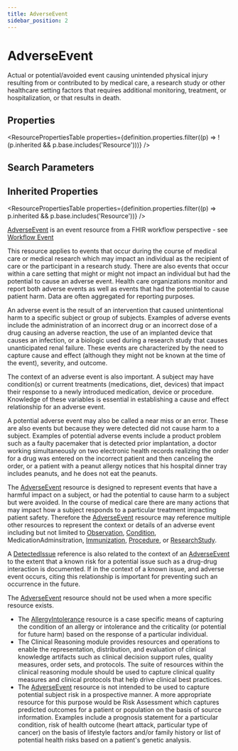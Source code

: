```yaml
---
title: AdverseEvent
sidebar_position: 2
---
```



# AdverseEvent

Actual or potential/avoided event causing unintended physical injury resulting from or contributed to by medical care, a research study or other healthcare setting factors that requires additional monitoring, treatment, or hospitalization, or that results in death.

<Tabs queryString="section">
<TabItem value="schema" label="Schema" default>

## Properties

<ResourcePropertiesTable
  properties={definition.properties.filter((p) => !(p.inherited && p.base.includes('Resource')))}
/>

## Search Parameters

<SearchParamsTable searchParams={definition.searchParameters} />

## Inherited Properties

<ResourcePropertiesTable properties={definition.properties.filter((p) => p.inherited && p.base.includes('Resource'))} />

</TabItem>
  <TabItem value="usage" label="Usage">
    <div>   <a name="scope"></a>      <p>    <a href="/docs/api/fhir/resources/adverseevent">AdverseEvent</a> is an event resource from a FHIR workflow perspective - see <a href="https://www.hl7.org/fhir/workflow.html#event">Workflow Event</a>   </p>   <p>    This resource applies to events that occur during the course of medical care or medical research which may impact an individual as the recipient of care or the participant in a research study.  There are also events that occur within a care setting that might or might not impact an individual but had the potential to cause an adverse event.  Health care organizations monitor and report both adverse events as well as events that had the potential to cause patient harm.  Data are often aggregated for reporting purposes.     </p>   <p>    An adverse event is the result of an intervention that caused unintentional harm to a specific subject or group of subjects.  Examples of adverse events include the administration of an incorrect drug or an incorrect dose of a drug causing an adverse reaction, the use of an implanted device that causes an infection, or a biologic used during a research study that causes unanticipated renal failure.   These events are characterized by the need to capture cause and effect (although they might not be known at the time of the event), severity, and outcome.     </p>   <p>    The context of an adverse event is also important.  A subject may have condition(s) or current treatments (medications, diet, devices) that impact their response to a newly introduced medication, device or procedure.  Knowledge of these variables is essential in establishing a cause and effect relationship for an adverse event.     </p>   <p>    A potential adverse event may also be called a near miss or an error.  These are also events but because they were detected did not cause harm to a subject.  Examples of potential adverse events include a product problem such as a faulty pacemaker that is detected prior implantation, a doctor working simultaneously on two electronic health records realizing the order for a drug was entered on the incorrect patient and then canceling the order, or a patient with a peanut allergy notices that his hospital dinner tray includes peanuts, and he does not eat the peanuts.     </p>  </div>
    </TabItem>
  <TabItem value="relationships" label="Relationships">
    <div>   <a name="bnr"></a>      <p>    The <a href="/docs/api/fhir/resources/adverseevent">AdverseEvent</a> resource is designed to represent events that have a harmful impact on a subject, or had the potential to cause harm to a subject but were avoided.  In the course of medical care there are many actions that may impact how a subject responds to a particular treatment impacting patient safety.  Therefore the <a href="/docs/api/fhir/resources/adverseevent">AdverseEvent</a> resource may reference multiple other resources to represent the context or details of an adverse event including but not limited to  <a href="/docs/api/fhir/resources/observation">Observation</a>, <a href="/docs/api/fhir/resources/condition">Condition</a>, MedicationAdminsitration, <a href="/docs/api/fhir/resources/immunization">Immunization</a>, <a href="/docs/api/fhir/resources/procedure">Procedure</a>, or <a href="/docs/api/fhir/resources/researchstudy">ResearchStudy</a>.     </p>   <p>    A <a href="/docs/api/fhir/resources/detectedissue">DetectedIssue</a> reference is also related to the context of an <a href="/docs/api/fhir/resources/adverseevent">AdverseEvent</a> to the extent that a known risk for a potential issue such as a drug-drug interaction is documented.  If in the context of a known issue, and adverse event occurs, citing this relationship is important for preventing such an occurrence in the future.   </p>   <p>    The <a href="/docs/api/fhir/resources/adverseevent">AdverseEvent</a> resource should not be used when a more specific resource exists.    </p>   <ul>    <li>The <a href="/docs/api/fhir/resources/allergyintolerance">AllergyIntolerance</a> resource is a case specific means of capturing the condition of an allergy or intolerance and the criticality (or potential for future harm) based on the response of a particular individual.</li>    <li>The Clinical Reasoning module provides resources and operations to enable the representation, distribution, and evaluation of clinical knowledge artifacts such as clinical decision support rules, quality measures, order sets, and protocols.  The suite of resources within the clinical reasoning module should be used to capture clinical quality measures and clinical protocols that help drive clinical best practices.</li>    <li>The <a href="/docs/api/fhir/resources/adverseevent">AdverseEvent</a> resource is not intended to be used to capture potential subject risk in a prospective manner.  A more appropriate resource for this purpose would be Risk Assessment which captures predicted outcomes for a patient or population on the basis of source information. Examples include a prognosis statement for a particular condition, risk of health outcome (heart attack, particular type of cancer) on the basis of lifestyle factors and/or family history or list of potential health risks based on a patient's genetic analysis.</li>   </ul>  </div>
    </TabItem>

</Tabs>
